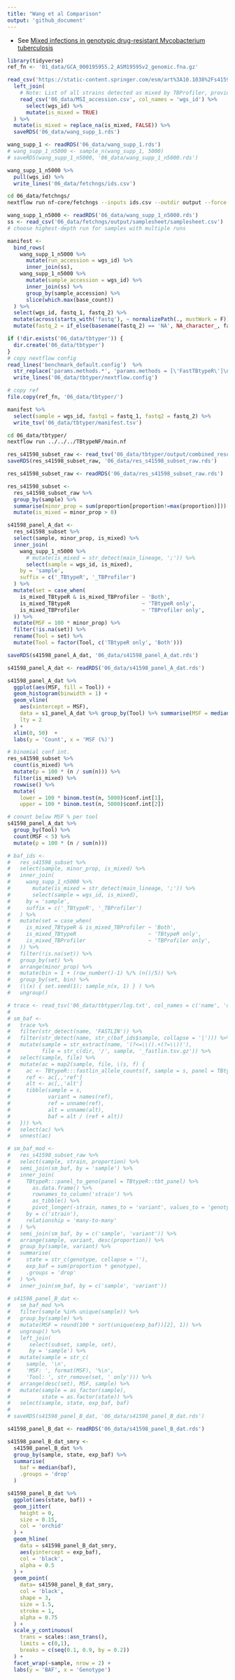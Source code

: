 ```yaml
---
title: "Wang et al Comparison"
output: 'github_document'
---
```


* See [Mixed infections in genotypic drug-resistant Mycobacterium tuberculosis](https://doi.org/10.1038/s41598-023-44341-x)

```r
library(tidyverse)
ref_fn <- '01_data/GCA_000195955.2_ASM19595v2_genomic.fna.gz'
```

```r
read_csv('https://static-content.springer.com/esm/art%3A10.1038%2Fs41598-023-44341-x/MediaObjects/41598_2023_44341_MOESM1_ESM.csv') %>% 
  left_join(
    # Note: List of all strains detected as mixed by TBProfiler, provided by author's in private communication
    read_csv('06_data/MSI_accession.csv', col_names = 'wgs_id') %>% 
      select(wgs_id) %>% 
      mutate(is_mixed = TRUE)
  ) %>% 
  mutate(is_mixed = replace_na(is_mixed, FALSE)) %>%
  saveRDS('06_data/wang_supp_1.rds')
```

```r
wang_supp_1 <- readRDS('06_data/wang_supp_1.rds')
# wang_supp_1_n5000 <- sample_n(wang_supp_1, 5000)
# saveRDS(wang_supp_1_n5000, '06_data/wang_supp_1_n5000.rds')

wang_supp_1_n5000 %>%
  pull(wgs_id) %>%
  write_lines('06_data/fetchngs/ids.csv')

```

```bash
cd 06_data/fetchngs/
nextflow run nf-core/fetchngs --inputs ids.csv --outdir output --force-sratools-download
```

```r
wang_supp_1_n5000 <- readRDS('06_data/wang_supp_1_n5000.rds')
ss <- read_csv('06_data/fetchngs/output/samplesheet/samplesheet.csv')
# choose highest-depth run for samples with multiple runs

manifest <-
  bind_rows(
    wang_supp_1_n5000 %>% 
      mutate(run_accession = wgs_id) %>% 
      inner_join(ss),
    wang_supp_1_n5000 %>% 
      mutate(sample_accession = wgs_id) %>% 
      inner_join(ss) %>% 
      group_by(sample_accession) %>% 
      slice(which.max(base_count))
  ) %>% 
  select(wgs_id, fastq_1, fastq_2) %>% 
  mutate(across(starts_with('fastq'), ~ normalizePath(., mustWork = F))) %>% 
  mutate(fastq_2 = if_else(basename(fastq_2) == 'NA', NA_character_, fastq_2))
```

```r

if (!dir.exists('06_data/tbtyper')) {
  dir.create('06_data/tbtyper')
}
# copy nextflow config
read_lines('benchmark_default.config')  %>% 
  str_replace('params.methods.*', 'params.methods = [\'FastTBtypeR\']\n') %>% 
  write_lines('06_data/tbtyper/nextflow.config')

# copy ref
file.copy(ref_fn, '06_data/tbtyper/')

manifest %>% 
  select(sample = wgs_id, fastq1 = fastq_1, fastq2 = fastq_2) %>% 
  write_tsv('06_data/tbtyper/manifest.tsv')
```

```bash
cd 06_data/tbtyper/
nextflow run ../../../TBtypeNF/main.nf
```

```r
res_s41598_subset_raw <- read_tsv('06_data/tbtyper/output/combined_results.tsv')
saveRDS(res_s41598_subset_raw, '06_data/res_s41598_subset_raw.rds')
```


```r
res_s41598_subset_raw <- readRDS('06_data/res_s41598_subset_raw.rds')

res_s41598_subset <-
  res_s41598_subset_raw %>% 
  group_by(sample) %>% 
  summarise(minor_prop = sum(proportion[proportion!=max(proportion)])) %>% 
  mutate(is_mixed = minor_prop > 0)

s41598_panel_A_dat <- 
  res_s41598_subset %>% 
  select(sample, minor_prop, is_mixed) %>% 
  inner_join(
    wang_supp_1_n5000 %>% 
      # mutate(is_mixed = str_detect(main_lineage, ';')) %>% 
      select(sample = wgs_id, is_mixed),
    by = 'sample',
    suffix = c('_TBtypeR', '_TBProfiler')
  ) %>% 
  mutate(set = case_when(
    is_mixed_TBtypeR & is_mixed_TBProfiler ~ 'Both',
    is_mixed_TBtypeR                       ~ 'TBtypeR only',
    is_mixed_TBProfiler                    ~ 'TBProfiler only',
  )) %>% 
  mutate(MSF = 100 * minor_prop) %>% 
  filter(!is.na(set)) %>% 
  rename(Tool = set) %>% 
  mutate(Tool = factor(Tool, c('TBtypeR only', 'Both')))

saveRDS(s41598_panel_A_dat, '06_data/s41598_panel_A_dat.rds')
```


```r

s41598_panel_A_dat <- readRDS('06_data/s41598_panel_A_dat.rds')

s41598_panel_A_dat %>% 
  ggplot(aes(MSF, fill = Tool)) +
  geom_histogram(binwidth = 1) +
  geom_vline(
    aes(xintercept = MSF),
    data = s1_panel_A_dat %>% group_by(Tool) %>% summarise(MSF = median(MSF)),
    lty = 2
  ) +
  xlim(0, 50)  +
  labs(y = 'Count', x = 'MSF (%)')
```

```r
# binomial conf int.
res_s41598_subset %>% 
  count(is_mixed) %>% 
  mutate(p = 100 * (n / sum(n))) %>% 
  filter(is_mixed) %>% 
  rowwise() %>% 
  mutate(
    lower = 100 * binom.test(n, 5000)$conf.int[1],
    upper = 100 * binom.test(n, 5000)$conf.int[2])

# conunt below MSF % per tool
s41598_panel_A_dat %>%
  group_by(Tool) %>%
  count(MSF < 5) %>% 
  mutate(p = 100 * (n / sum(n)))
```

```r
# baf_ids <-
#   res_s41598_subset %>% 
#   select(sample, minor_prop, is_mixed) %>% 
#   inner_join(
#     wang_supp_1_n5000 %>% 
#       mutate(is_mixed = str_detect(main_lineage, ';')) %>% 
#       select(sample = wgs_id, is_mixed),
#     by = 'sample',
#     suffix = c('_TBtypeR', '_TBProfiler')
#   ) %>% 
#   mutate(set = case_when(
#     is_mixed_TBtypeR & is_mixed_TBProfiler ~ 'Both',
#     is_mixed_TBtypeR                       ~ 'TBtypeR only',
#     is_mixed_TBProfiler                    ~ 'TBProfiler only',
#   )) %>% 
#   filter(!is.na(set)) %>% 
#   group_by(set) %>% 
#   arrange(minor_prop) %>% 
#   mutate(bin = 1 + (row_number()-1) %/% (n()/5)) %>%
#   group_by(set, bin) %>% 
#   (\(x) { set.seed(1); sample_n(x, 1) } ) %>% 
#   ungroup()

# trace <- read_tsv('06_data/tbtyper/log.txt', col_names = c('name', 'dir'))
# 
# sm_baf <-
#   trace %>% 
#   filter(str_detect(name, 'FASTLIN')) %>% 
#   filter(str_detect(name, str_c(baf_ids$sample, collapse = '|'))) %>% 
#   mutate(sample = str_extract(name, '(?<=\\().+(?=\\))'),
#          file = str_c(dir, '/', sample, '_fastlin.tsv.gz')) %>% 
#   select(sample, file) %>% 
#   mutate(ac = map2(sample, file, \(s, f) {
#     ac <- TBtypeR:::fastlin_allele_counts(f, sample = s, panel = TBtypeR::tbt_panel)
#     ref <- ac[,,'ref']
#     alt <- ac[,,'alt']
#     tibble(sample = s,
#            variant = names(ref),
#            ref = unname(ref),
#            alt = unname(alt),
#            baf = alt / (ref + alt))
#   })) %>% 
#   select(ac) %>% 
#   unnest(ac)

# sm_baf_mod <-
#   res_s41598_subset_raw %>% 
#   select(sample, strain, proportion) %>% 
#   semi_join(sm_baf, by = 'sample') %>% 
#   inner_join(
#     TBtypeR:::panel_to_geno(panel = TBtypeR::tbt_panel) %>% 
#       as.data.frame() %>% 
#       rownames_to_column('strain') %>% 
#       as_tibble() %>% 
#       pivot_longer(-strain, names_to = 'variant', values_to = 'genotype'),
#     by = c('strain'),
#     relationship = 'many-to-many'
#   ) %>% 
#   semi_join(sm_baf, by = c('sample', 'variant')) %>% 
#   arrange(sample, variant, desc(proportion)) %>% 
#   group_by(sample, variant) %>% 
#   summarise(
#     state = str_c(genotype, collapse = ''),
#     exp_baf = sum(proportion * genotype),
#     .groups = 'drop'
#   ) %>% 
#   inner_join(sm_baf, by = c('sample', 'variant'))
  
# s41598_panel_B_dat <-
#   sm_baf_mod %>% 
#   filter(sample %in% unique(sample)) %>% 
#   group_by(sample) %>% 
#   mutate(MSF = round(100 * sort(unique(exp_baf))[2], 1)) %>% 
#   ungroup() %>% 
#   left_join(
#      select(subset, sample, set),
#      by = 'sample') %>% 
#   mutate(sample = str_c(
#     sample, '\n',
#     'MSF: ', format(MSF), '%\n', 
#     'Tool: ', str_remove(set, ' only'))) %>% 
#   arrange(desc(set), MSF, sample) %>% 
#   mutate(sample = as_factor(sample),
#          state = as.factor(state)) %>% 
#   select(sample, state, exp_baf, baf)
# 
# saveRDS(s41598_panel_B_dat, '06_data/s41598_panel_B_dat.rds')
```


```r

s41598_panel_B_dat <- readRDS('06_data/s41598_panel_B_dat.rds')

s41598_panel_B_dat_smry <-
  s41598_panel_B_dat %>% 
  group_by(sample, state, exp_baf) %>% 
  summarise(
    baf = median(baf),
    .groups = 'drop'
  )

s41598_panel_B_dat %>% 
  ggplot(aes(state, baf)) +
  geom_jitter(
    height = 0, 
    size = 0.15, 
    col = 'orchid'
  ) +
  geom_hline(
    data = s41598_panel_B_dat_smry,
    aes(yintercept = exp_baf),
    col = 'black',
    alpha = 0.5
  ) +
  geom_point(
    data= s41598_panel_B_dat_smry,
    col = 'black',
    shape = 3,
    size = 1.5,
    stroke = 1,
    alpha = 0.75
  ) +
  scale_y_continuous(
    trans = scales::asn_trans(),
    limits = c(0,1),
    breaks = c(seq(0.1, 0.9, by = 0.2))
  ) +
  facet_wrap(~sample, nrow = 2) +
  labs(y = 'BAF', x = 'Genotype')
```

